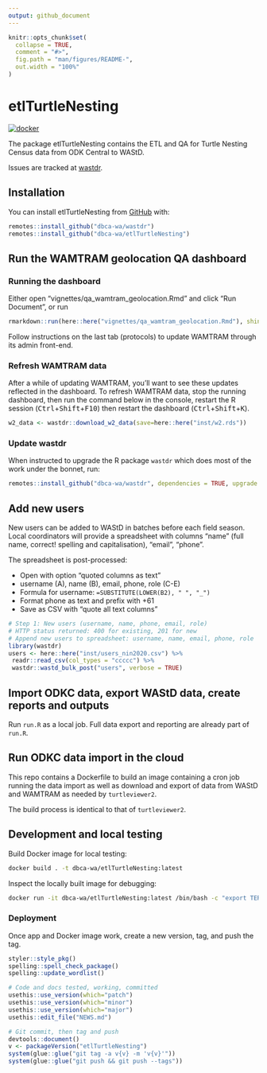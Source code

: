 ```yaml
---
output: github_document
---
```


<!-- README.md is generated from README.Rmd. Please edit that file -->

```r
knitr::opts_chunk$set(
  collapse = TRUE,
  comment = "#>",
  fig.path = "man/figures/README-",
  out.width = "100%"
)
```

# etlTurtleNesting

<!-- badges: start -->
[![docker](https://github.com/dbca-wa/etlTurtleNesting/actions/workflows/docker.yaml/badge.svg)](https://github.com/dbca-wa/etlTurtleNesting/actions/workflows/docker.yaml)
<!-- badges: end -->

The package etlTurtleNesting contains the ETL and QA for Turtle Nesting Census 
data from ODK Central to WAStD.

Issues are tracked at [wastdr](https://github.com/dbca-wa/wastdr/milestone/1).

## Installation

You can install etlTurtleNesting from [GitHub](https://github.com/) with:

```r
remotes::install_github("dbca-wa/wastdr")
remotes::install_github("dbca-wa/etlTurtleNesting")
```

## Run the WAMTRAM geolocation QA dashboard
### Running the dashboard
Either open "vignettes/qa_wamtram_geolocation.Rmd" and click "Run Document", or run

```r
rmarkdown::run(here::here("vignettes/qa_wamtram_geolocation.Rmd"), shiny_args = list(port = 3838, host = "0.0.0.0"))
```

Follow instructions on the last tab (protocols) to update WAMTRAM through its admin front-end.

### Refresh WAMTRAM data
After a while of updating WAMTRAM, you'll want to see these updates reflected in the dashboard.
To refresh WAMTRAM data, stop the running dashboard, then run the command below in the 
console, restart the R session 
(<kbd>Ctrl</kbd>+<kbd>Shift</kbd>+<kbd>F10</kbd>) then restart the dashboard 
(<kbd>Ctrl</kbd>+<kbd>Shift</kbd>+<kbd>K</kbd>).

```r
w2_data <- wastdr::download_w2_data(save=here::here("inst/w2.rds"))
```

### Update wastdr
When instructed to upgrade the R package `wastdr` which does most of the work under the bonnet, run:

```r
remotes::install_github("dbca-wa/wastdr", dependencies = TRUE, upgrade = "never", build_vignettes = TRUE)
```

## Add new users
New users can be added to WAStD in batches before each field season.
Local coordinators will provide a spreadsheet with columns "name" (full name,
correct! spelling and capitalisation), "email", "phone".

The spreadsheet is post-processed:

* Open with option "quoted columns as text"
* username (A), name (B), email, phone, role (C-E)
* Formula for username: `=SUBSTITUTE(LOWER(B2), " ", "_")`
* Format phone as text and prefix with +61
* Save as CSV with "quote all text columns"

```r
# Step 1: New users (username, name, phone, email, role)
# HTTP status returned: 400 for existing, 201 for new
# Append new users to spreadsheet: username, name, email, phone, role
library(wastdr)
users <- here::here("inst/users_nin2020.csv") %>%
 readr::read_csv(col_types = "ccccc") %>%
 wastdr::wastd_bulk_post("users", verbose = TRUE)
```


## Import ODKC data, export WAStD data, create reports and outputs

Run `run.R` as a local job.
Full data export and reporting are already part of `run.R`.

## Run ODKC data import in the cloud
This repo contains a Dockerfile to build an image containing a cron job running
the data import as well as download and export of data from WAStD and WAMTRAM
as needed by `turtleviewer2`.

The build process is identical to that of `turtleviewer2`.

## Development and local testing
Build Docker image for local testing:

```bash
docker build . -t dbca-wa/etlTurtleNesting:latest
```

Inspect the locally built image for debugging:
```bash
docker run -it dbca-wa/etlTurtleNesting:latest /bin/bash -c "export TERM=xterm; exec bash"
```

### Deployment
Once app and Docker image work, create a new version, tag, and push the tag.

```r
styler::style_pkg()
spelling::spell_check_package()
spelling::update_wordlist()

# Code and docs tested, working, committed
usethis::use_version(which="patch")
usethis::use_version(which="minor")
usethis::use_version(which="major")
usethis::edit_file("NEWS.md")

# Git commit, then tag and push
devtools::document()
v <- packageVersion("etlTurtleNesting")
system(glue::glue("git tag -a v{v} -m 'v{v}'"))
system(glue::glue("git push && git push --tags"))
```
